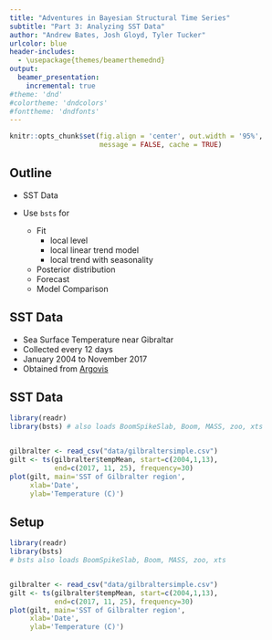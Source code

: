 ```yaml
---
title: "Adventures in Bayesian Structural Time Series"
subtitle: "Part 3: Analyzing SST Data"
author: "Andrew Bates, Josh Gloyd, Tyler Tucker"
urlcolor: blue
header-includes:
  - \usepackage{themes/beamerthemednd}
output: 
  beamer_presentation:
    incremental: true
#theme: 'dnd'
#colortheme: 'dndcolors'
#fonttheme: 'dndfonts'
---
```


```r
knitr::opts_chunk$set(fig.align = 'center', out.width = '95%',
                      message = FALSE, cache = TRUE)
```


<!-- slide 3 -->

## Outline

- SST Data

- Use `bsts` for
    - Fit
        - local level
        - local linear trend model
        - local trend with seasonality
    - Posterior distribution
    - Forecast
    - Model Comparison
    
<!-- slide 4 -->
    
## SST Data

- Sea Surface Temperature near Gibraltar
- Collected every 12 days
- January 2004 to November 2017
- Obtained from [Argovis](http://argovis.com/map)

    
<!-- slide 5 -->

## SST Data

```r
library(readr)
library(bsts) # also loads BoomSpikeSlab, Boom, MASS, zoo, xts


gilbralter <- read_csv("data/gilbraltersimple.csv")
gilt <- ts(gilbralter$tempMean, start=c(2004,1,13),
           end=c(2017, 11, 25), frequency=30)
plot(gilt, main='SST of Gilbralter region',
     xlab='Date',
     ylab='Temperature (C)')
```


<!-- slide 6 -->

## Setup

```r
library(readr)
library(bsts) 
# bsts also loads BoomSpikeSlab, Boom, MASS, zoo, xts


gilbralter <- read_csv("data/gilbraltersimple.csv")
gilt <- ts(gilbralter$tempMean, start=c(2004,1,13),
           end=c(2017, 11, 25), frequency=30)
plot(gilt, main='SST of Gilbralter region',
     xlab='Date',
     ylab='Temperature (C)')
```


